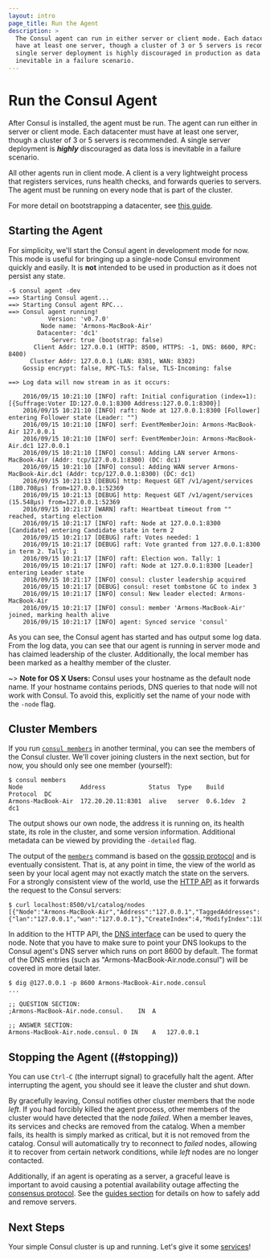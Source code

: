 ```yaml
---
layout: intro
page_title: Run the Agent
description: >
  The Consul agent can run in either server or client mode. Each datacenter must
  have at least one server, though a cluster of 3 or 5 servers is recommended. A
  single server deployment is highly discouraged in production as data loss is
  inevitable in a failure scenario.
---
```


# Run the Consul Agent

After Consul is installed, the agent must be run. The agent can run either
in server or client mode. Each datacenter must have at least one server,
though a cluster of 3 or 5 servers is recommended. A single server deployment
is _**highly**_ discouraged as data loss is inevitable in a failure scenario.

All other agents run in client mode. A client is a very lightweight
process that registers services, runs health checks, and forwards queries to
servers. The agent must be running on every node that is part of the cluster.

For more detail on bootstrapping a datacenter, see
[this guide](/docs/guides/bootstrapping).

## Starting the Agent

For simplicity, we'll start the Consul agent in development mode for now. This
mode is useful for bringing up a single-node Consul environment quickly and
easily. It is **not** intended to be used in production as it does not persist
any state.

```text
-$ consul agent -dev
==> Starting Consul agent...
==> Starting Consul agent RPC...
==> Consul agent running!
           Version: 'v0.7.0'
         Node name: 'Armons-MacBook-Air'
        Datacenter: 'dc1'
            Server: true (bootstrap: false)
       Client Addr: 127.0.0.1 (HTTP: 8500, HTTPS: -1, DNS: 8600, RPC: 8400)
      Cluster Addr: 127.0.0.1 (LAN: 8301, WAN: 8302)
    Gossip encrypt: false, RPC-TLS: false, TLS-Incoming: false

==> Log data will now stream in as it occurs:

    2016/09/15 10:21:10 [INFO] raft: Initial configuration (index=1): [{Suffrage:Voter ID:127.0.0.1:8300 Address:127.0.0.1:8300}]
    2016/09/15 10:21:10 [INFO] raft: Node at 127.0.0.1:8300 [Follower] entering Follower state (Leader: "")
    2016/09/15 10:21:10 [INFO] serf: EventMemberJoin: Armons-MacBook-Air 127.0.0.1
    2016/09/15 10:21:10 [INFO] serf: EventMemberJoin: Armons-MacBook-Air.dc1 127.0.0.1
    2016/09/15 10:21:10 [INFO] consul: Adding LAN server Armons-MacBook-Air (Addr: tcp/127.0.0.1:8300) (DC: dc1)
    2016/09/15 10:21:10 [INFO] consul: Adding WAN server Armons-MacBook-Air.dc1 (Addr: tcp/127.0.0.1:8300) (DC: dc1)
    2016/09/15 10:21:13 [DEBUG] http: Request GET /v1/agent/services (180.708µs) from=127.0.0.1:52369
    2016/09/15 10:21:13 [DEBUG] http: Request GET /v1/agent/services (15.548µs) from=127.0.0.1:52369
    2016/09/15 10:21:17 [WARN] raft: Heartbeat timeout from "" reached, starting election
    2016/09/15 10:21:17 [INFO] raft: Node at 127.0.0.1:8300 [Candidate] entering Candidate state in term 2
    2016/09/15 10:21:17 [DEBUG] raft: Votes needed: 1
    2016/09/15 10:21:17 [DEBUG] raft: Vote granted from 127.0.0.1:8300 in term 2. Tally: 1
    2016/09/15 10:21:17 [INFO] raft: Election won. Tally: 1
    2016/09/15 10:21:17 [INFO] raft: Node at 127.0.0.1:8300 [Leader] entering Leader state
    2016/09/15 10:21:17 [INFO] consul: cluster leadership acquired
    2016/09/15 10:21:17 [DEBUG] consul: reset tombstone GC to index 3
    2016/09/15 10:21:17 [INFO] consul: New leader elected: Armons-MacBook-Air
    2016/09/15 10:21:17 [INFO] consul: member 'Armons-MacBook-Air' joined, marking health alive
    2016/09/15 10:21:17 [INFO] agent: Synced service 'consul'
```

As you can see, the Consul agent has started and has output some log
data. From the log data, you can see that our agent is running in server mode
and has claimed leadership of the cluster. Additionally, the local member has
been marked as a healthy member of the cluster.

~> **Note for OS X Users:** Consul uses your hostname as the
default node name. If your hostname contains periods, DNS queries to
that node will not work with Consul. To avoid this, explicitly set
the name of your node with the `-node` flag.

## Cluster Members

If you run [`consul members`](/docs/commands/members) in another terminal, you
can see the members of the Consul cluster. We'll cover joining clusters in the next
section, but for now, you should only see one member (yourself):

```shell-session
$ consul members
Node                Address            Status  Type    Build     Protocol  DC
Armons-MacBook-Air  172.20.20.11:8301  alive   server  0.6.1dev  2         dc1
```

The output shows our own node, the address it is running on, its
health state, its role in the cluster, and some version information.
Additional metadata can be viewed by providing the `-detailed` flag.

The output of the [`members`](/docs/commands/members) command is based on
the [gossip protocol](/docs/internals/gossip) and is eventually consistent.
That is, at any point in time, the view of the world as seen by your local
agent may not exactly match the state on the servers. For a strongly consistent
view of the world, use the [HTTP API](/api) as it forwards the
request to the Consul servers:

```shell-session
$ curl localhost:8500/v1/catalog/nodes
[{"Node":"Armons-MacBook-Air","Address":"127.0.0.1","TaggedAddresses":{"lan":"127.0.0.1","wan":"127.0.0.1"},"CreateIndex":4,"ModifyIndex":110}]
```

In addition to the HTTP API, the [DNS interface](/docs/agent/dns) can
be used to query the node. Note that you have to make sure to point your DNS
lookups to the Consul agent's DNS server which runs on port 8600 by default.
The format of the DNS entries (such as "Armons-MacBook-Air.node.consul") will
be covered in more detail later.

```shell-session
$ dig @127.0.0.1 -p 8600 Armons-MacBook-Air.node.consul
...

;; QUESTION SECTION:
;Armons-MacBook-Air.node.consul.	IN	A

;; ANSWER SECTION:
Armons-MacBook-Air.node.consul.	0 IN	A	127.0.0.1
```

## Stopping the Agent ((#stopping))

You can use `Ctrl-C` (the interrupt signal) to gracefully halt the agent.
After interrupting the agent, you should see it leave the cluster
and shut down.

By gracefully leaving, Consul notifies other cluster members that the
node _left_. If you had forcibly killed the agent process, other members
of the cluster would have detected that the node _failed_. When a member leaves,
its services and checks are removed from the catalog. When a member fails,
its health is simply marked as critical, but it is not removed from the catalog.
Consul will automatically try to reconnect to _failed_ nodes, allowing it
to recover from certain network conditions, while _left_ nodes are no longer contacted.

Additionally, if an agent is operating as a server, a graceful leave is important
to avoid causing a potential availability outage affecting the
[consensus protocol](/docs/internals/consensus). See the
[guides section](/docs/guides) for details on how to safely add
and remove servers.

## Next Steps

Your simple Consul cluster is up and running. Let's give it some
[services](/intro/getting-started/services)!
